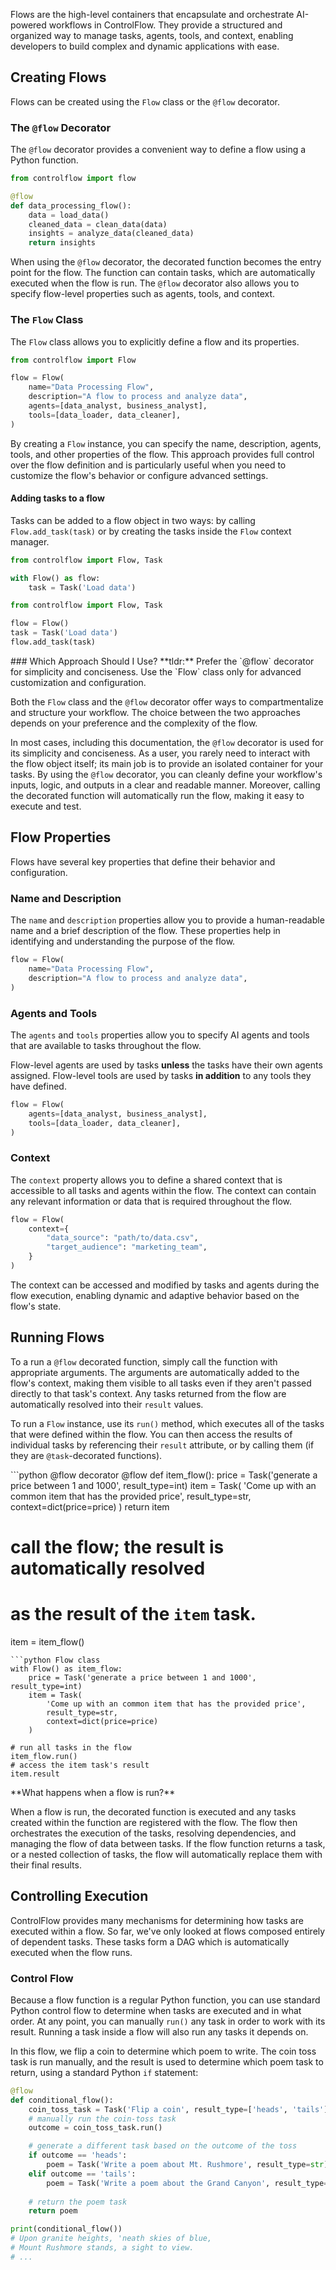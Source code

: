 
Flows are the high-level containers that encapsulate and orchestrate AI-powered workflows in ControlFlow. They provide a structured and organized way to manage tasks, agents, tools, and context, enabling developers to build complex and dynamic applications with ease.

## Creating Flows

Flows can be created using the `Flow` class or the `@flow` decorator. 

### The `@flow` Decorator

The `@flow` decorator provides a convenient way to define a flow using a Python function.

```python
from controlflow import flow

@flow
def data_processing_flow():
    data = load_data()
    cleaned_data = clean_data(data)
    insights = analyze_data(cleaned_data)
    return insights
```

When using the `@flow` decorator, the decorated function becomes the entry point for the flow. The function can contain tasks, which are automatically executed when the flow is run. The `@flow` decorator also allows you to specify flow-level properties such as agents, tools, and context.

### The `Flow` Class

The `Flow` class allows you to explicitly define a flow and its properties.

```python
from controlflow import Flow

flow = Flow(
    name="Data Processing Flow",
    description="A flow to process and analyze data",
    agents=[data_analyst, business_analyst],
    tools=[data_loader, data_cleaner],
)
```

By creating a `Flow` instance, you can specify the name, description, agents, tools, and other properties of the flow. This approach provides full control over the flow definition and is particularly useful when you need to customize the flow's behavior or configure advanced settings.

#### Adding tasks to a flow

Tasks can be added to a flow object in two ways: by calling `Flow.add_task(task)` or by creating the tasks inside the `Flow` context manager.
<CodeGroup>
```python Using a flow context
from controlflow import Flow, Task

with Flow() as flow:
    task = Task('Load data')
```

```python Adding tasks imperatively
from controlflow import Flow, Task

flow = Flow()
task = Task('Load data')
flow.add_task(task)
```
</CodeGroup>
### Which Approach Should I Use?

<Tip>
    **tldr:** Prefer the `@flow` decorator for simplicity and conciseness. Use the `Flow` class only for advanced customization and configuration.
</Tip>

Both the `Flow` class and the `@flow` decorator offer ways to compartmentalize and structure your workflow. The choice between the two approaches depends on your preference and the complexity of the flow.

In most cases, including this documentation, the `@flow` decorator is used for its simplicity and conciseness. As a user, you rarely need to interact with the flow object itself; its main job is to provide an isolated container for your tasks. By using the `@flow` decorator, you can cleanly define your workflow's inputs, logic, and outputs in a clear and readable manner. Moreover, calling the decorated function will automatically run the flow, making it easy to execute and test.

## Flow Properties

Flows have several key properties that define their behavior and configuration.

### Name and Description

The `name` and `description` properties allow you to provide a human-readable name and a brief description of the flow. These properties help in identifying and understanding the purpose of the flow.

```python
flow = Flow(
    name="Data Processing Flow",
    description="A flow to process and analyze data",
)
```

### Agents and Tools

The `agents` and `tools` properties allow you to specify AI agents and tools that are available to tasks throughout the flow. 

Flow-level agents are used by tasks **unless** the tasks have their own agents assigned. Flow-level tools are used by tasks **in addition** to any tools they have defined.

```python
flow = Flow(
    agents=[data_analyst, business_analyst],
    tools=[data_loader, data_cleaner],
)
```


### Context

The `context` property allows you to define a shared context that is accessible to all tasks and agents within the flow. The context can contain any relevant information or data that is required throughout the flow.

```python
flow = Flow(
    context={
        "data_source": "path/to/data.csv",
        "target_audience": "marketing_team",
    }
)
```

The context can be accessed and modified by tasks and agents during the flow execution, enabling dynamic and adaptive behavior based on the flow's state.

## Running Flows

To a run a `@flow` decorated function, simply call the function with appropriate arguments. The arguments are automatically added to the flow's context, making them visible to all tasks even if they aren't passed directly to that task's context. Any tasks returned from the flow are automatically resolved into their `result` values.

To run a `Flow` instance, use its `run()` method, which executes all of the tasks that were defined within the flow. You can then access the results of individual tasks by referencing their `result` attribute, or by calling them (if they are `@task`-decorated functions).

<CodeGroup>
```python @flow decorator
@flow
def item_flow():
    price = Task('generate a price between 1 and 1000', result_type=int)
    item = Task(
        'Come up with an common item that has the provided price', 
        result_type=str, 
        context=dict(price=price)
    )
    return item

# call the flow; the result is automatically resolved 
# as the result of the `item` task.
item = item_flow()
```
```python Flow class
with Flow() as item_flow:
    price = Task('generate a price between 1 and 1000', result_type=int)
    item = Task(
        'Come up with an common item that has the provided price', 
        result_type=str, 
        context=dict(price=price)
    )

# run all tasks in the flow
item_flow.run()
# access the item task's result
item.result
```
</CodeGroup>

<Tip>
**What happens when a flow is run?**

When a flow is run, the decorated function is executed and any tasks created within the function are registered with the flow. The flow then orchestrates the execution of the tasks, resolving dependencies, and managing the flow of data between tasks. If the flow function returns a task, or a nested collection of tasks, the flow will automatically replace them with their final results. 
</Tip>

## Controlling Execution

ControlFlow provides many mechanisms for determining how tasks are executed within a flow. So far, we've only looked at flows composed entirely of dependent tasks. These tasks form a DAG which is automatically executed when the flow runs. 

### Control Flow

Because a flow function is a regular Python function, you can use standard Python control flow to determine when tasks are executed and in what order. At any point, you can manually `run()` any task in order to work with its result. Running a task inside a flow will also run any tasks it depends on.

In this flow, we flip a coin to determine which poem to write. The coin toss task is run manually, and the result is used to determine which poem task to return, using a standard Python `if` statement:

```python
@flow
def conditional_flow():
    coin_toss_task = Task('Flip a coin', result_type=['heads', 'tails'])
    # manually run the coin-toss task
    outcome = coin_toss_task.run()

    # generate a different task based on the outcome of the toss
    if outcome == 'heads':
        poem = Task('Write a poem about Mt. Rushmore', result_type=str)
    elif outcome == 'tails':
        poem = Task('Write a poem about the Grand Canyon', result_type=str)
    
    # return the poem task
    return poem

print(conditional_flow())
# Upon granite heights, 'neath skies of blue,
# Mount Rushmore stands, a sight to view.
# ...
```
